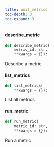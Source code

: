 ```yaml
---
title: unit_metrics
toc-depth: 3
toc-expand: 3
---
```







#### describe_metric

```python
def describe_metric(
    metric_id: str,
    **kwargs = {}):
```

Describe a metric




 
#### list_metrics

```python
def list_metrics(
    **kwargs = {}):
```

List all metrics




 
#### run_metric

```python
def run_metric(
    metric_id: str,
    **kwargs = {}):
```

Run a metric




 